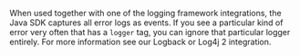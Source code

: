When used together with one of the logging framework integrations, the Java SDK captures all error logs as events. If you see a particular kind of error very often that has a `logger` tag, you can ignore that particular logger entirely. For more information see our <Link to="/platforms/java/guides/logback/">Logback</Link> or <Link to="/platforms/java/guides/log4j2/">Log4j 2</Link> integration.
